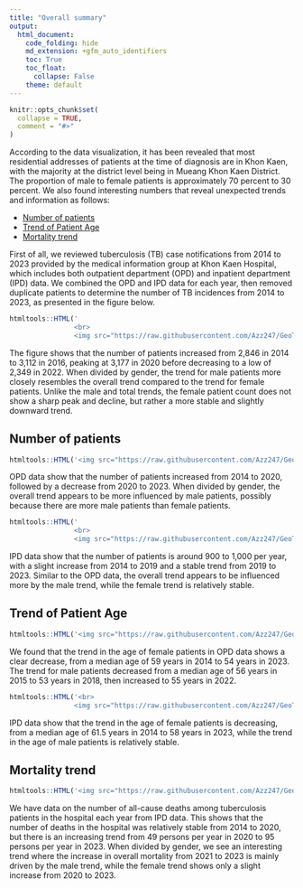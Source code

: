 ```yaml
---
title: "Overall summary"
output: 
  html_document:
    code_folding: hide
    md_extension: +gfm_auto_identifiers
    toc: True
    toc_float:
      collapse: False
    theme: default
---
```


```r
knitr::opts_chunk$set(
  collapse = TRUE,
  comment = "#>"
)
```
According to the data visualization, it has been revealed that most residential addresses of patients at the time of diagnosis are in Khon Kaen, with the majority at the district level being in Mueang Khon Kaen District. The proportion of male to female patients is approximately 70 percent to 30 percent. We also found interesting numbers that reveal unexpected trends and information as follows:

- [Number of patients](#number-of-patients)
- [Trend of Patient Age](#trend-of-patient-age)
- [Mortality trend](#mortality-trend)


First of all, we reviewed tuberculosis (TB) case notifications from 2014 to 2023 provided by the medical information group at Khon Kaen Hospital, which includes both outpatient department (OPD) and inpatient department (IPD) data. We combined the OPD and IPD data for each year, then removed duplicate patients to determine the number of TB incidences from 2014 to 2023, as presented in the figure below.

```r
htmltools::HTML('
                <br>
                <img src="https://raw.githubusercontent.com/Azz247/GeoTB/main/man/figures/TrendAllpt.png" width="80%" />')
```
The figure shows that the number of patients increased from 2,846 in 2014 to 3,112 in 2016, peaking at 3,177 in 2020 before decreasing to a low of 2,349 in 2022. When divided by gender, the trend for male patients more closely resembles the overall trend compared to the trend for female patients. Unlike the male and total trends, the female patient count does not show a sharp peak and decline, but rather a more stable and slightly downward trend.

## Number of patients

```r
htmltools::HTML('<img src="https://raw.githubusercontent.com/Azz247/GeoTB/main/man/figures/NumberPt_OPD.png" width="80%" />')
```

OPD data show that the number of patients increased from 2014 to 2020, followed by a decrease from 2020 to 2023. When divided by gender, the overall trend appears to be more influenced by male patients, possibly because there are more male patients than female patients.

```r
htmltools::HTML('
                <br>
                <img src="https://raw.githubusercontent.com/Azz247/GeoTB/main/man/figures/NumberPt_IPD.png" width="80%" />')
```

IPD data show that the number of patients is around 900 to 1,000 per year, with a slight increase from 2014 to 2019 and a stable trend from 2019 to 2023. Similar to the OPD data, the overall trend appears to be influenced more by the male trend, while the female trend is relatively stable.

## Trend of Patient Age

```r
htmltools::HTML('<img src="https://raw.githubusercontent.com/Azz247/GeoTB/main/man/figures/PatientAge_OPD.png" width="80%" />')
```

We found that the trend in the age of female patients in OPD data shows a clear decrease, from a median age of 59 years in 2014 to 54 years in 2023. The trend for male patients decreased from a median age of 56 years in 2015 to 53 years in 2018, then increased to 55 years in 2022.

```r
htmltools::HTML('<br>
                <img src="https://raw.githubusercontent.com/Azz247/GeoTB/main/man/figures/PatientAge_IPD.png" width="80%" />')
```

IPD data show that the trend in the age of female patients is decreasing, from a median age of 61.5 years in 2014 to 58 years in 2023, while the trend in the age of male patients is relatively stable.

## Mortality trend

```r
htmltools::HTML('<img src="https://raw.githubusercontent.com/Azz247/GeoTB/main/man/figures/Death.png" width="80%" />')
```

We have data on the number of all-cause deaths among tuberculosis patients in the hospital each year from IPD data. This shows that the number of deaths in the hospital was relatively stable from 2014 to 2020, but there is an increasing trend from 49 persons per year in 2020 to 95 persons per year in 2023. When divided by gender, we see an interesting trend where the increase in overall mortality from 2021 to 2023 is mainly driven by the male trend, while the female trend shows only a slight increase from 2020 to 2023.
